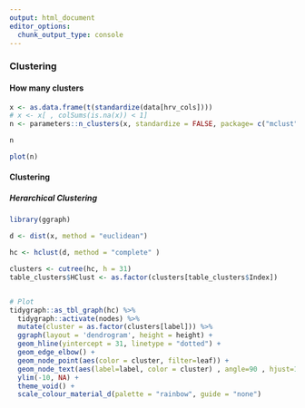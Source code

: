 ```yaml
---
output: html_document
editor_options: 
  chunk_output_type: console
---
```



### Clustering


#### How many clusters

```r
x <- as.data.frame(t(standardize(data[hrv_cols])))
# x <- x[ , colSums(is.na(x)) < 1]
n <- parameters::n_clusters(x, standardize = FALSE, package= c("mclust", "M3C"), fast = FALSE)

n

plot(n) 
```


#### Clustering

##### Herarchical Clustering


<!-- ```{r, message=FALSE, warning=FALSE} -->
<!-- library(factoextra) -->

<!-- # Compute hierarchical clustering and cut into 4 clusters -->
<!-- res <- factoextra::hcut(x, k = 5, stand = TRUE) -->

<!-- # Cluster assignements of observations -->
<!-- res$cluster -->

<!-- # Visualize the dendrogram -->
<!-- fviz_dend(res, rect = TRUE) -->
<!-- ``` -->


```r
library(ggraph)

d <- dist(x, method = "euclidean")

hc <- hclust(d, method = "complete" )

clusters <- cutree(hc, h = 31)
table_clusters$HClust <- as.factor(clusters[table_clusters$Index])


# Plot
tidygraph::as_tbl_graph(hc) %>% 
  tidygraph::activate(nodes) %>% 
  mutate(cluster = as.factor(clusters[label])) %>% 
  ggraph(layout = 'dendrogram', height = height) + 
  geom_hline(yintercept = 31, linetype = "dotted") +
  geom_edge_elbow() +
  geom_node_point(aes(color = cluster, filter=leaf)) +
  geom_node_text(aes(label=label, color = cluster) , angle=90 , hjust=1, nudge_y = -0.5) +
  ylim(-10, NA) +
  theme_void() +
  scale_colour_material_d(palette = "rainbow", guide = "none")
```



